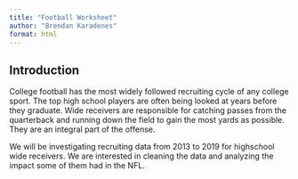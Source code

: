 ```yaml
---
title: "Football Worksheet"
author: "Brendan Karadenes"
format: html
---
```


## Introduction

College football has the most widely followed recruiting cycle of any college sport. The top high school players are often being looked at years before they graduate. Wide receivers are responsible for catching passes from the quarterback and running down the field to gain the most yards as possible. They are an integral part of the offense. 

We will be investigating recruiting data from 2013 to 2019 for highschool wide receivers. We are interested in cleaning the data and analyzing the impact some of them had in the NFL.
